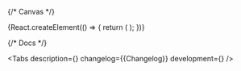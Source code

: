

<Meta title='Components/DateTimeInput' component={DateTimeInput} id='DateTimeInput' />

{/* Canvas */}

<Story name='DateTimeInput'>
    {React.createElement(() => {
        return (
            <DateTimeInput
                block={boolean('block', false)}
                size={select('size', ['s', 'm', 'l'], 's')}
                error={text('error', '')}
                hint={text('hint', '')}
                label={text('label', '')}
                picker={boolean('picker', false)}
                clear={boolean('clear', false)}
                defaultMonth={number('defaultMonth', undefined)}
            />
        );
    })}
</Story>

{/* Docs */}

<ComponentHeader
    name='DateTimeInput'
    design='https://www.figma.com/file/cdNnkh2QdxuvYLrBm4cubM/Web-%3A%3A-Core-Default-Components?type=design&node-id=93986%3A124024&mode=design&t=Itgzojk9BOtPqYkS-1'
    children='Поле для указания диапазона даты и времени.'
/>

<Tabs
    description={<Description />}
    changelog={<Markdown>{Changelog}</Markdown>}
    development={<Development />}
/>

